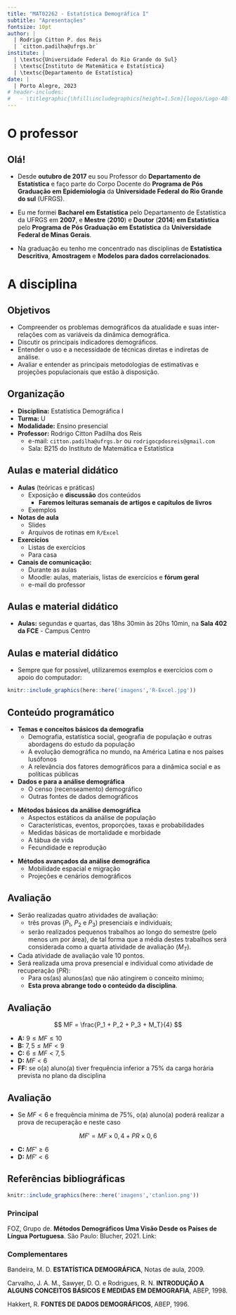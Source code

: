 ```yaml
---
title: "MAT02262 - Estatística Demográfica I"
subtitle: "Apresentações"
fontsize: 10pt
author: |
  | Rodrigo Citton P. dos Reis
  | `citton.padilha@ufrgs.br`
institute: |
  | \textsc{Universidade Federal do Rio Grande do Sul}
  | \textsc{Instituto de Matemática e Estatística}
  | \textsc{Departamento de Estatística}
date: |
  | Porto Alegre, 2023
# header-includes:
#   - \titlegraphic{\hfill\includegraphics[height=1.5cm]{logos/Logo-40-anos-estatistica.png}}
---
```


# O professor

## Olá! {.allowframebreaks}

\ttfamily

- Desde __outubro de 2017__ eu sou Professor do __Departamento de Estatística__ e faço parte do Corpo Docente do __Programa de Pós Graduação em Epidemiologia__ da __Universidade Federal do Rio Grande do sul__ (UFRGS). 

- Eu me formei __Bacharel em Estatística__ pelo Departamento de Estatística da UFRGS em __2007__, e __Mestre__ (__2010__) e __Doutor__ (__2014__) __em Estatística__ pelo __Programa de Pós Graduação em Estatística__ da __Universidade Federal de Minas Gerais__. 

- Na graduação eu tenho me concentrado nas disciplinas de __Estatística Descritiva__, __Amostragem__ e __Modelos para dados correlacionados__.

# A disciplina

## Objetivos

- Compreender os problemas demográficos da atualidade e suas inter-relações com as variáveis da dinâmica demográfica.
- Discutir os principais indicadores demográficos.
- Entender o uso e a necessidade de técnicas diretas e indiretas de análise.
- Avaliar e entender as principais metodologias de estimativas e projeções populacionais que estão à disposição.

## Organização

- __Disciplina:__ Estatística Demográfica I
- __Turma:__ U
- __Modalidade:__ Ensino presencial
- __Professor:__ Rodrigo Citton Padilha dos Reis
    + e-mail: `citton.padilha@ufrgs.br` ou `rodrigocpdosreis@gmail.com` 
    + Sala: B215 do Instituto de Matemática e Estatística

## Aulas e material didático

- __Aulas__ (teóricas e práticas)
    + Exposição e __discussão__ dos conteúdos
        - __Faremos leituras semanais de artigos e capítulos de livros__
    + Exemplos
- __Notas de aula__
    + Slides
    + Arquivos de rotinas em `R/Excel`
- __Exercícios__
    + Listas de exercícios
    + Para casa
- __Canais de comunicação:__
    + Durante as aulas
    + Moodle: aulas, materiais, listas de exercícios e __fórum geral__
    + e-mail do professor

## Aulas e material didático

- __Aulas:__ segundas e quartas, das 18hs 30min às 20hs 10min, na __Sala 402 da FCE__ - Campus Centro

## Aulas e material didático

- Sempre que for possível, utilizaremos exemplos e exercícios com o apoio do computador:

```r

knitr::include_graphics(here::here('imagens','R-Excel.jpg'))

```

## Conteúdo programático {.allowframebreaks}

\structure{Área 1}

+ __Temas e conceitos básicos da demografia__
    - Demografia, estatística social, geografia de população e outras abordagens do estudo da população
    - A evolução demográfica no mundo, na América Latina e nos países lusófonos
    - A relevância dos fatores demográficos para a dinâmica social e as políticas públicas
+ __Dados e para a análise demográfica__
    - O censo (recenseamento) demográfico
    - Outras fontes de dados demográficos

\framebreak

\structure{Área 2}

+ __Métodos básicos da análise demográfica__
    + Aspectos estáticos da análise de população
    + Características, eventos, proporções, taxas e probabilidades
    + Medidas básicas de mortalidade e morbidade
    + A tábua de vida
    + Fecundidade e reprodução

\structure{Área 3}

+ __Métodos avançados da análise demográfica__
    + Mobilidade espacial e migração
    + Projeções e cenários demográficos

## Avaliação

- Serão realizadas quatro atividades de avaliação:
    + três provas ($P_1$, $P_2$ e $P_3$) presenciais e individuais;
    + serão realizados pequenos trabalhos ao longo do semestre (pelo menos um por área), de tal forma que a média destes trabalhos será considerada como a quarta atividade de avaliação ($M_T$).
- Cada atividade de avaliação vale 10 pontos.
- Será realizada uma prova presencial e individual como atividade de recuperação ($PR$):
    + Para os(as) alunos(as) que não atingirem o conceito mínimo;
    + __Esta prova abrange todo o conteúdo da disciplina__.

## Avaliação

$$
MF = \frac{P_1 + P_2 + P_3 + M_T}{4}
$$

+ __A:__ $9 \leq MF \leq 10$
+ __B:__ $7,5 \leq MF < 9$
+ __C:__ $6 \leq MF < 7,5$
+ __D:__ $MF < 6$
+ __FF:__ se o(a) aluno(a) tiver frequência inferior a 75% da carga horária prevista no plano da disciplina

## Avaliação

+ Se $MF < 6$ e frequência mínima de 75%, o(a) aluno(a) poderá realizar a prova de recuperação e neste caso

$$
MF' = MF \times 0,4 + PR \times 0,6
$$

- __C:__ $MF' \geq 6$
- __D:__ $MF' < 6$

## Referências bibliográficas

```r
knitr::include_graphics(here::here('imagens','ctanlion.png'))
```

### Principal

\footnotesize

FOZ, Grupo de. __Métodos Demográficos Uma Visão Desde os Países de Língua Portuguesa__. São Paulo: Blucher, 2021.
Link: \url{https://www.blucher.com.br/metodos-demograficos-uma-visao-desde-os-paises-de-lingua-portuguesa_9786555500837}

### Complementares

\footnotesize

Bandeira, M. D. __ESTATÍSTICA DEMOGRÁFICA__, Notas de aula, 2009.

Carvalho, J. A. M., Sawyer, D. O. e Rodrigues, R. N. __INTRODUÇÃO A ALGUNS CONCEITOS BÁSICOS E MEDIDAS EM DEMOGRAFIA__, ABEP, 1998.

Hakkert, R. __FONTES DE DADOS DEMOGRÁFICOS__, ABEP, 1996.
